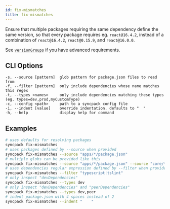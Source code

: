 ```yaml
---
id: fix-mismatches
title: fix-mismatches
---
```


Ensure that multiple packages requiring the same dependency define the same version, so that every
package requires eg. `react@16.4.2`, instead of a combination of `react@16.4.2`, `react@0.15.9`, and
`react@16.0.0`.

See [`versionGroups`](./config/version-groups.mdx) if you have advanced requirements.

## CLI Options

```
-s, --source [pattern]  glob pattern for package.json files to read from
-f, --filter [pattern]  only include dependencies whose name matches this regex
-t, --types <names>     only include dependencies matching these types (eg. types=dev,prod,myCustomType)
-c, --config <path>     path to a syncpack config file
-i, --indent [value]    override indentation. defaults to "  "
-h, --help              display help for command
```

## Examples

```bash
# uses defaults for resolving packages
syncpack fix-mismatches
# uses packages defined by --source when provided
syncpack fix-mismatches --source "apps/*/package.json"
# multiple globs can be provided like this
syncpack fix-mismatches --source "apps/*/package.json" --source "core/*/package.json"
# uses dependencies regular expression defined by --filter when provided
syncpack fix-mismatches --filter "typescript|tslint"
# only inspect "devDependencies"
syncpack fix-mismatches --types dev
# only inspect "devDependencies" and "peerDependencies"
syncpack fix-mismatches --types dev,peer
# indent package.json with 4 spaces instead of 2
syncpack fix-mismatches --indent "    "
```
